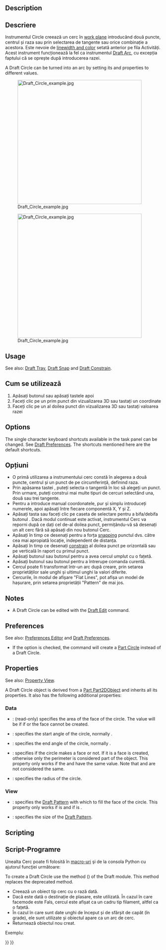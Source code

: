 <languages/>

{{Docnav
|[[Draft_Arc_3Points|Arc 3Points]]
|[[Draft_Ellipse|Ellipse]]
|[[Draft_Workbench|Draft]]
|IconL=Draft_Arc_3Points.svg
|IconR=Draft_Ellipse.svg
|IconC=Workbench_Draft.svg
}}

<div class="mw-translate-fuzzy">
{{GuiCommand/ro
|Name=Draft Circle
|Name/ro=Cerc
|MenuLocation=Draft → Circle
|Workbenches=[[Draft_Workbench/ro|Draft]], [[Arch_Workbench/ro|Arch]]
|Shortcut={{KEY|C}} {{KEY|I}}
|SeeAlso=[[Draft Arc/ro|Draft Arc]]
}}
</div>

==Description== 

<div class="mw-translate-fuzzy">
== Descriere ==
Instrumentul Circle creează un cerc în [[Draft SelectPlane/ro|work plane]] introducând două puncte, centrul și raza sau prin selectarea de tangente sau orice combinație a acestora. Este nevoie de [[Draft Linestyle/ro|linewidth and color]] setată anterior pe fila Activități. Acest instrument funcționează la fel ca instrumentul [[Draft Arc/ro|Draft Arc]], cu excepția faptului că se oprește după introducerea razei.
</div>

A Draft Circle can be turned into an arc by setting its {{PropertyData|First Angle}} and {{PropertyData|Last Angle}} properties to different values.

[[Image:Draft_Circle_example.jpg|400px]]
<div class="mw-translate-fuzzy">
[[Image:Draft_Circle_example.jpg|400px]]
</div>

==Usage== 

See also: [[Draft_Tray|Draft Tray]], [[Draft_Snap|Draft Snap]] and [[Draft_Constrain|Draft Constrain]].

<div class="mw-translate-fuzzy">
== Cum se utilizează ==
# Apăsați butonul {{KEY|[[Image:Draft Circle.png|16px]] [[Draft Circle/ro|Draft Circle]]}}  sau apăsați tastele  {{KEY|L}} apoi {{KEY|I}}
# Faceți clic pe un prim punct din vizualizarea 3D sau tastați un coordinate
# Faceți clic pe un al doilea punct din vizualizarea 3D sau tastați valoarea razei
</div>

==Options==

The single character keyboard shortcuts available in the task panel can be changed. See [[Draft_Preferences|Draft Preferences]]. The shortcuts mentioned here are the default shortcuts.

<div class="mw-translate-fuzzy">
== Opțiuni ==
* O primă utilizarea  a instrumentului cerc constă în alegerea a două puncte, centrul și un punct de pe circumferință, definind raza.
* Prin apăsarea tastei {{KEY|ALT}}, puteți selecta o tangentă în loc să alegeți un punct. Prin urmare, puteți construi mai multe tipuri de cercuri selectând una, două sau trei tangente.
* Pentru a introduce manual coordonatele, pur și simplu introduceți numerele, apoi apăsați {{KEY|ENTER}} între fiecare componentă X, Y și Z.
* Apăsați tasta {{KEY|T}} sau faceți clic pe caseta de selectare pentru a bifa/debifa butonul {{KEY|'''Continue'''}}. Dacă modul continuat este activat, instrumentul Cerc va reporni după ce dați cel de-al doilea punct, permițându-vă să desenați un alt cerc fără să apăsați din nou butonul Cerc.
* Apăsați {{KEY|CTRL}} în timp ce desenați pentru a forța [[Draft_Snap/ro|snapping]] punctul dvs. către cea mai apropiată locație, independent de distanța.
* Apăsați {{KEY|SHIFT}} în timp ce desenați [[Draft_Constrain/ro|constrain]] al doilea punct pe orizontală sau pe verticală în raport cu primul punct.
* Apăsați butonul {{KEY|I}} sau butonul {{KEY|'''Completat'''}} pentru a avea cercul umplut cu o fațetă.
* Apăsați butonul {{KEY|ESC}} sau butonul {{KEY|'''Anulare'''}} pentru a întrerupe comanda curentă.
* Cercul poate fi transformat într-un arc după creare, prin setarea proprietăților sale unghi și ultimul unghi la valori diferite.
* Cercurile, în modul de afișare "Flat Lines", pot afișa un model de hașurare, prin setarea proprietății "Pattern" de mai jos.
</div>

==Notes==

* A Draft Circle can be edited with the [[Draft_Edit|Draft Edit]] command.

==Preferences==

See also: [[Preferences_Editor|Preferences Editor]] and [[Draft_Preferences|Draft Preferences]].

* If the {{MenuCommand|Edit → Preferences → Draft → General → Create Part primitives if possible}} option is checked, the command will create a [[Part_Circle|Part Circle]] instead of a Draft Circle.

==Properties==

See also: [[Property_View|Property View]].

A Draft Circle object is derived from a [[Part_Part2DObject|Part Part2DObject]] and inherits all its properties. It also has the following additional properties:

===Data===

{{TitleProperty|Draft}}

* {{PropertyData|Area|Area}}: (read-only) specifies the area of the face of the circle. The value will be {{value|0.0}} if {{PropertyData|Make Face}} if {{FALSE}} or the face cannot be created.
* {{PropertyData|First Angle|Angle}}: specifies the start angle of the circle, normally {{value|0&#176;}}.
* {{PropertyData|Last Angle|Angle}}: specifies the end angle of the circle, normally {{value|0&#176;}}.
* {{PropertyData|Make Face|Bool}}: specifies if the circle makes a face or not. If it is {{TRUE}} a face is created, otherwise only the perimeter is considered part of the object. This property only works if the {{PropertyData|First Angle}} and {{PropertyData|Last Angle}} have the same value. Note that {{value|0&#176;}} and {{value|360&#176;}} are not considered the same.
* {{PropertyData|Radius|Length}}: specifies the radius of the circle.

===View===

{{TitleProperty|Draft}}

* {{PropertyView|Pattern|Enumeration}}: specifies the [[Draft_Pattern|Draft Pattern]] with which to fill the face of the circle. This property only works if {{PropertyData|Make Face}} is {{TRUE}} and if {{PropertyView|Display Mode}} is {{value|Flat Lines}}.
* {{PropertyView|Pattern Size|Float}}: specifies the size of the [[Draft_Pattern|Draft Pattern]].

==Scripting==

<div class="mw-translate-fuzzy">
== Script-Programre ==
Unealta Cerc poate fi folosită în [[macros/ro|macro-uri]] şi de la consola Python cu ajutorul funcţiei următoare:
</div>

To create a Draft Circle use the {{incode|make_circle}} method ({{Version|0.19}}) of the Draft module. This method replaces the deprecated {{incode|makeCircle}} method.

{{Code|code=
circle = make_circle(radius, placement=None, face=None, startangle=None, endangle=None, support=None)
circle = make_circle(Part.Edge, placement=None, face=None, startangle=None, endangle=None, support=None)
}}

<div class="mw-translate-fuzzy">
* Creează un obiect tip cerc cu o rază dată.
* Dacă este dată o destinație de plasare, este utilizată. În cazul în care facemode este Fals, cercul este afișat ca un cadru tip filament, altfel ca o fațetă.
* În cazul în care sunt date unghi de început și de sfârșit de capăt (în grade), ele sunt utilizate și obiectul apare ca un arc de cerc.
* Returnează obiectul nou creat.
</div>

Exempluː
{{Code|code=
import FreeCAD as App
import Draft

doc = App.newDocument()

circle1 = Draft.make_circle(200)

zaxis = App.Vector(0, 0, 1)
p2 = App.Vector(1000, 1000, 0)
place2 = App.Placement(p2, App.Rotation(zaxis, 0))
circle2 = Draft.make_circle(500, placement=place2)

p3 = App.Vector(-1000, -1000, 0)
place3 = App.Placement(p3, App.Rotation(zaxis, 0))
circle3 = Draft.make_circle(750, placement=place3)

doc.recompute()
}}


{{Docnav
|[[Draft_Arc_3Points|Arc 3Points]]
|[[Draft_Ellipse|Ellipse]]
|[[Draft_Workbench|Draft]]
|IconL=Draft_Arc_3Points.svg
|IconR=Draft_Ellipse.svg
|IconC=Workbench_Draft.svg
}}

{{Draft Tools navi{{#translation:}}}}
{{Userdocnavi{{#translation:}}}}
